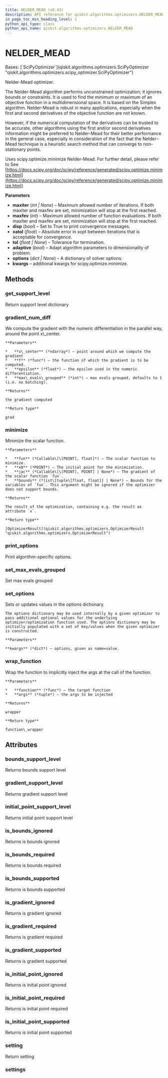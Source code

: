 ```yaml
---
title: NELDER_MEAD (v0.43)
description: API reference for qiskit.algorithms.optimizers.NELDER_MEAD in qiskit v0.43
in_page_toc_min_heading_level: 1
python_api_type: class
python_api_name: qiskit.algorithms.optimizers.NELDER_MEAD
---
```


<span id="nelder-mead" />

# NELDER\_MEAD

<Class id="qiskit.algorithms.optimizers.NELDER_MEAD" isDedicatedPage={true} github="https://github.com/qiskit/qiskit/tree/stable/0.24/qiskit/algorithms/optimizers/nelder_mead.py" signature="NELDER_MEAD(maxiter=None, maxfev=1000, disp=False, xatol=0.0001, tol=None, adaptive=False, options=None, **kwargs)" modifiers="class">
  Bases: [`SciPyOptimizer`](qiskit.algorithms.optimizers.SciPyOptimizer "qiskit.algorithms.optimizers.scipy_optimizer.SciPyOptimizer")

  Nelder-Mead optimizer.

  The Nelder-Mead algorithm performs unconstrained optimization; it ignores bounds or constraints. It is used to find the minimum or maximum of an objective function in a multidimensional space. It is based on the Simplex algorithm. Nelder-Mead is robust in many applications, especially when the first and second derivatives of the objective function are not known.

  However, if the numerical computation of the derivatives can be trusted to be accurate, other algorithms using the first and/or second derivatives information might be preferred to Nelder-Mead for their better performance in the general case, especially in consideration of the fact that the Nelder–Mead technique is a heuristic search method that can converge to non-stationary points.

  Uses scipy.optimize.minimize Nelder-Mead. For further detail, please refer to See [https://docs.scipy.org/doc/scipy/reference/generated/scipy.optimize.minimize.html](https://docs.scipy.org/doc/scipy/reference/generated/scipy.optimize.minimize.html)

  **Parameters**

  *   **maxiter** (*int | None*) – Maximum allowed number of iterations. If both maxiter and maxfev are set, minimization will stop at the first reached.
  *   **maxfev** (*int*) – Maximum allowed number of function evaluations. If both maxiter and maxfev are set, minimization will stop at the first reached.
  *   **disp** (*bool*) – Set to True to print convergence messages.
  *   **xatol** (*float*) – Absolute error in xopt between iterations that is acceptable for convergence.
  *   **tol** (*float | None*) – Tolerance for termination.
  *   **adaptive** (*bool*) – Adapt algorithm parameters to dimensionality of problem.
  *   **options** (*dict | None*) – A dictionary of solver options.
  *   **kwargs** – additional kwargs for scipy.optimize.minimize.

  ## Methods

  <span id="qiskit-algorithms-optimizers-nelder-mead-get-support-level" />

  ### get\_support\_level

  <Function id="qiskit.algorithms.optimizers.NELDER_MEAD.get_support_level" signature="NELDER_MEAD.get_support_level()">
    Return support level dictionary
  </Function>

  <span id="qiskit-algorithms-optimizers-nelder-mead-gradient-num-diff" />

  ### gradient\_num\_diff

  <Function id="qiskit.algorithms.optimizers.NELDER_MEAD.gradient_num_diff" signature="NELDER_MEAD.gradient_num_diff(x_center, f, epsilon, max_evals_grouped=None)" modifiers="static">
    We compute the gradient with the numeric differentiation in the parallel way, around the point x\_center.

    **Parameters**

    *   **x\_center** (*ndarray*) – point around which we compute the gradient
    *   **f** (*func*) – the function of which the gradient is to be computed.
    *   **epsilon** (*float*) – the epsilon used in the numeric differentiation.
    *   **max\_evals\_grouped** (*int*) – max evals grouped, defaults to 1 (i.e. no batching).

    **Returns**

    the gradient computed

    **Return type**

    grad
  </Function>

  <span id="qiskit-algorithms-optimizers-nelder-mead-minimize" />

  ### minimize

  <Function id="qiskit.algorithms.optimizers.NELDER_MEAD.minimize" signature="NELDER_MEAD.minimize(fun, x0, jac=None, bounds=None)">
    Minimize the scalar function.

    **Parameters**

    *   **fun** (*Callable\[\[POINT], float]*) – The scalar function to minimize.
    *   **x0** (*POINT*) – The initial point for the minimization.
    *   **jac** (*Callable\[\[POINT], POINT] | None*) – The gradient of the scalar function `fun`.
    *   **bounds** (*list\[tuple\[float, float]] | None*) – Bounds for the variables of `fun`. This argument might be ignored if the optimizer does not support bounds.

    **Returns**

    The result of the optimization, containing e.g. the result as attribute `x`.

    **Return type**

    [OptimizerResult](qiskit.algorithms.optimizers.OptimizerResult "qiskit.algorithms.optimizers.OptimizerResult")
  </Function>

  <span id="qiskit-algorithms-optimizers-nelder-mead-print-options" />

  ### print\_options

  <Function id="qiskit.algorithms.optimizers.NELDER_MEAD.print_options" signature="NELDER_MEAD.print_options()">
    Print algorithm-specific options.
  </Function>

  <span id="qiskit-algorithms-optimizers-nelder-mead-set-max-evals-grouped" />

  ### set\_max\_evals\_grouped

  <Function id="qiskit.algorithms.optimizers.NELDER_MEAD.set_max_evals_grouped" signature="NELDER_MEAD.set_max_evals_grouped(limit)">
    Set max evals grouped
  </Function>

  <span id="qiskit-algorithms-optimizers-nelder-mead-set-options" />

  ### set\_options

  <Function id="qiskit.algorithms.optimizers.NELDER_MEAD.set_options" signature="NELDER_MEAD.set_options(**kwargs)">
    Sets or updates values in the options dictionary.

    The options dictionary may be used internally by a given optimizer to pass additional optional values for the underlying optimizer/optimization function used. The options dictionary may be initially populated with a set of key/values when the given optimizer is constructed.

    **Parameters**

    **kwargs** (*dict*) – options, given as name=value.
  </Function>

  <span id="qiskit-algorithms-optimizers-nelder-mead-wrap-function" />

  ### wrap\_function

  <Function id="qiskit.algorithms.optimizers.NELDER_MEAD.wrap_function" signature="NELDER_MEAD.wrap_function(function, args)" modifiers="static">
    Wrap the function to implicitly inject the args at the call of the function.

    **Parameters**

    *   **function** (*func*) – the target function
    *   **args** (*tuple*) – the args to be injected

    **Returns**

    wrapper

    **Return type**

    function\_wrapper
  </Function>

  ## Attributes

  ### bounds\_support\_level

  <Attribute id="qiskit.algorithms.optimizers.NELDER_MEAD.bounds_support_level">
    Returns bounds support level
  </Attribute>

  ### gradient\_support\_level

  <Attribute id="qiskit.algorithms.optimizers.NELDER_MEAD.gradient_support_level">
    Returns gradient support level
  </Attribute>

  ### initial\_point\_support\_level

  <Attribute id="qiskit.algorithms.optimizers.NELDER_MEAD.initial_point_support_level">
    Returns initial point support level
  </Attribute>

  ### is\_bounds\_ignored

  <Attribute id="qiskit.algorithms.optimizers.NELDER_MEAD.is_bounds_ignored">
    Returns is bounds ignored
  </Attribute>

  ### is\_bounds\_required

  <Attribute id="qiskit.algorithms.optimizers.NELDER_MEAD.is_bounds_required">
    Returns is bounds required
  </Attribute>

  ### is\_bounds\_supported

  <Attribute id="qiskit.algorithms.optimizers.NELDER_MEAD.is_bounds_supported">
    Returns is bounds supported
  </Attribute>

  ### is\_gradient\_ignored

  <Attribute id="qiskit.algorithms.optimizers.NELDER_MEAD.is_gradient_ignored">
    Returns is gradient ignored
  </Attribute>

  ### is\_gradient\_required

  <Attribute id="qiskit.algorithms.optimizers.NELDER_MEAD.is_gradient_required">
    Returns is gradient required
  </Attribute>

  ### is\_gradient\_supported

  <Attribute id="qiskit.algorithms.optimizers.NELDER_MEAD.is_gradient_supported">
    Returns is gradient supported
  </Attribute>

  ### is\_initial\_point\_ignored

  <Attribute id="qiskit.algorithms.optimizers.NELDER_MEAD.is_initial_point_ignored">
    Returns is initial point ignored
  </Attribute>

  ### is\_initial\_point\_required

  <Attribute id="qiskit.algorithms.optimizers.NELDER_MEAD.is_initial_point_required">
    Returns is initial point required
  </Attribute>

  ### is\_initial\_point\_supported

  <Attribute id="qiskit.algorithms.optimizers.NELDER_MEAD.is_initial_point_supported">
    Returns is initial point supported
  </Attribute>

  ### setting

  <Attribute id="qiskit.algorithms.optimizers.NELDER_MEAD.setting">
    Return setting
  </Attribute>

  ### settings

  <Attribute id="qiskit.algorithms.optimizers.NELDER_MEAD.settings" />
</Class>

